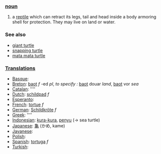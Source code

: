 === [[noun]] ===
#a [[reptile]] which can retract its legs, tail and head inside a body armoring shell for protection. They may live on land or water.

=== See also ===
*[[giant turtle]]
*[[snapping turtle]]
*[[mata mata turtle]]

===[[Translation]]s===
*[[Basque]]: [[]]
*[[Breton]]: [[baot]] ''f'' -ed ''pl'', ''to specify :'' [[baot]] douar ''land'', [[baot]] vor ''sea''
*[[Catalan]]: [[]] ''''
*[[Dutch]]: [[schildpad]] ''f''
*[[Esperanto]]: [[]]
*[[French]]: [[tortue]] ''f''
*[[German]]: [[Schildkröte]] ''f''
*[[Greek]]: [[]] ''''
*[[Indonesian]]: [[kura-kura]], [[penyu]] (&rarr; sea turtle)
*[[Japanese]]: [[亀]] (かめ, kame)
*[[Javanese]]: [[]]
*[[Polish]]: [[]]
*[[Spanish]]: [[tortuga]] ''f''
*[[Turkish]]: [[]]